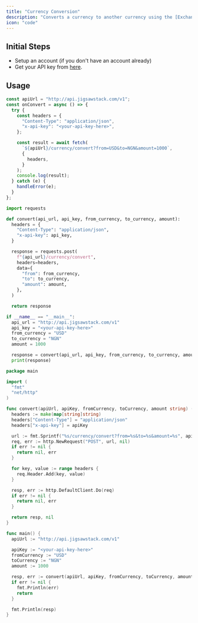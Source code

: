 ```yaml
---
title: "Currency Conversion"
description: "Converts a currency to another currency using the [Exchange Rates API](https://docs.jigsawstack.com/api-reference/currency/convert)."
icon: "code"
---
```


## Initial Steps

- Setup an account (if you don't have an account already)
- Get your API key from [here](https://dash.jigsawstack.com/).

## Usage

<CodeGroup>

```javascript convert.js
const apiUrl = "http://api.jigsawstack.com/v1";
const onConvert = async () => {
  try {
    const headers = {
      "Content-Type": "application/json",
      "x-api-key": "<your-api-key-here>",
    };

    const result = await fetch(
      `${apiUrl}/currency/convert?from=USD&to=NGN&amount=1000`,
      {
        headers,
      }
    );
    console.log(result);
  } catch (e) {
    handleError(e);
  }
};
```

```python convert.py
import requests

def convert(api_url, api_key, from_currency, to_currency, amount):
  headers = {
    "Content-Type": "application/json",
    "x-api-key": api_key,
  }

  response = requests.post(
    f"{api_url}/currency/convert",
    headers=headers,
    data={
      "from": from_currency,
      "to": to_currency,
      "amount": amount,
    },
  )

  return response

if __name__ == "__main__":
  api_url = "http://api.jigsawstack.com/v1"
  api_key = "<your-api-key-here>"
  from_currency = "USD"
  to_currency = "NGN"
  amount = 1000

  response = convert(api_url, api_key, from_currency, to_currency, amount)
  print(response)

```

```go convert.go
package main

import (
  "fmt"
  "net/http"
)

func convert(apiUrl, apiKey, fromCurrency, toCurrency, amount string) (*http.Response, error) {
  headers := make(map[string]string)
  headers["Content-Type"] = "application/json"
  headers["x-api-key"] = apiKey

  url := fmt.Sprintf("%s/currency/convert?from=%s&to=%s&amount=%s", apiUrl, fromCurrency, toCurrency, amount)
  req, err := http.NewRequest("POST", url, nil)
  if err != nil {
    return nil, err
  }

  for key, value := range headers {
    req.Header.Add(key, value)
  }

  resp, err := http.DefaultClient.Do(req)
  if err != nil {
    return nil, err
  }

  return resp, nil
}

func main() {
  apiUrl := "http://api.jigsawstack.com/v1"

  apiKey := "<your-api-key-here>"
  fromCurrency := "USD"
  toCurrency := "NGN"
  amount := 1000

  resp, err := convert(apiUrl, apiKey, fromCurrency, toCurrency, amount)
  if err != nil {
    fmt.Println(err)
    return
  }

  fmt.Println(resp)
}

```

</CodeGroup>
